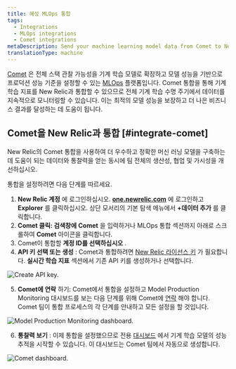 ```yaml
---
title: 혜성 MLOps 통합
tags:
  - Integrations
  - MLOps integrations
  - Comet integrations
metaDescription: Send your machine learning model data from Comet to New Relic to understand your model's performance.
translationType: machine
---
```





[Comet](https://www.comet.ml/site/) 은 전체 스택 관찰 가능성을 기계 학습 모델로 확장하고 모델 성능을 기반으로 프로덕션 성능 기준을 설정할 수 있는 [MLOps](/docs/alerts-applied-intelligence/mlops/get-started/intro-mlops/) 플랫폼입니다. Comet 통합을 통해 기계 학습 지표를 New Relic과 통합할 수 있으므로 전체 기계 학습 수명 주기에서 데이터를 지속적으로 모니터링할 수 있습니다. 이는 최적의 모델 성능을 보장하고 더 나은 비즈니스 결과를 달성하는 데 도움이 됩니다.

## Comet을 New Relic과 통합 [#integrate-comet]

New Relic의 Comet 통합을 사용하여 더 우수하고 정확한 머신 러닝 모델을 구축하는 데 도움이 되는 데이터와 통찰력을 얻는 동시에 팀 전체의 생산성, 협업 및 가시성을 개선하십시오.

통합을 설정하려면 다음 단계를 따르세요.

1. **New Relic 계정** 에 로그인하십시오. **[one.newrelic.com](https://one.newrelic.com)** 에 로그인하고 **Explorer** 를 클릭하십시오. 상단 모서리의 기본 탐색 메뉴에서 **+데이터 추가** 를 클릭합니다.
2. **Comet 클릭: 검색창에** **Comet** 을 입력하거나 MLOps 통합 섹션까지 아래로 스크롤하여 **Comet** 아이콘을 클릭합니다.
3. Comet이 통합할 **계정 ID를 선택하십시오** .
4. **API 키 선택 또는 생성** : Comet과 통합하려면 [New Relic 라이선스 키](/docs/apis/intro-apis/new-relic-api-keys/#ingest-license-key) 가 필요합니다. **실시간 학습 지표** 섹션에서 기존 API 키를 생성하거나 선택합니다.

<img
  title="Create API key"
  alt="Create API key."
  src={comet01}
/>

5. **Comet에 연락** 하기: Comet에서 통합을 설정하고 Model Production Monitoring 대시보드를 보는 다음 단계를 위해 Comet에 [연락](mailto:sales@comet.ml) 해야 합니다. Comet 팀이 통합 프로세스의 각 단계를 안내하고 모든 설정을 할 것입니다.

<img
  title="Model Production Monitoring dashboard"
  alt="Model Production Monitoring dashboard."
  src={comet02}
/>

6. **통찰력 보기** : 이제 통합을 설정했으므로 전용 [대시보드](/docs/query-your-data/explore-query-data/dashboards/introduction-dashboards/) 에서 기계 학습 모델의 성능 추적을 시작할 수 있습니다. 이 대시보드는 Comet 팀에서 자동으로 생성합니다.

<img
  title="Comet dashboard"
  alt="Comet dashboard."
  src={comet03}
/>

<InstallFeedback/>